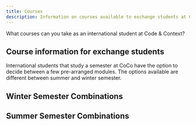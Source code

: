 ```yaml
---
title: Courses
description: Information on courses available to exchange students at Code & Context.
---
```


What courses can you take as an international student at Code & Context?

## Course information for exchange students

International students that study a semester at CoCo have the option to decide between a few pre-arranged modules. The options available are different between summer and winter semester.

## Winter Semester Combinations

## Summer Semester Combinations